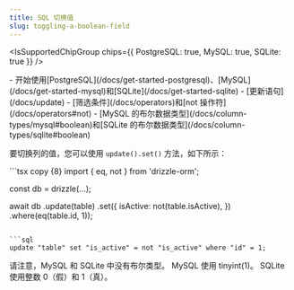 ```yaml
---
title: SQL 切换值
slug: toggling-a-boolean-field
---
```


<IsSupportedChipGroup chips={{ PostgreSQL: true, MySQL: true, SQLite: true }} />

<Prerequisites>
- 开始使用[PostgreSQL](/docs/get-started-postgresql)、[MySQL](/docs/get-started-mysql)和[SQLite](/docs/get-started-sqlite)
- [更新语句](/docs/update)
- [筛选条件](/docs/operators)和[not 操作符](/docs/operators#not)
- [MySQL 的布尔数据类型](/docs/column-types/mysql#boolean)和[SQLite 的布尔数据类型](/docs/column-types/sqlite#boolean)
</Prerequisites>

要切换列的值，您可以使用 `update().set()` 方法，如下所示：

<Section>
```tsx copy {8}
import { eq, not } from 'drizzle-orm';

const db = drizzle(...);

await db
  .update(table)
  .set({
    isActive: not(table.isActive),
  })
  .where(eq(table.id, 1));
```

```sql
update "table" set "is_active" = not "is_active" where "id" = 1;
```
</Section>

请注意，MySQL 和 SQLite 中没有布尔类型。
MySQL 使用 tinyint(1)。
SQLite 使用整数 0（假）和 1（真）。
